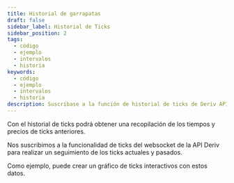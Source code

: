 ```yaml
---
title: Historial de garrapatas
draft: false
sidebar_label: Historial de Ticks
sidebar_position: 2
tags:
  - código
  - ejemplo
  - intervalos
  - historia
keywords:
  - código
  - ejemplo
  - intervalos
  - historia
description: Suscríbase a la función de historial de ticks de Deriv API para obtener los precios y las horas de los ticks anteriores. Integre esta función en su aplicación de negociación con este ejemplo de API.
---
```



Con el historial de ticks podrá obtener una recopilación de los tiempos y precios de ticks anteriores.

<SandboxIframe sandbox={sandboxes.ticks_history}/>

<RenderOfficialContents>
  <p>Nos suscribimos a la funcionalidad de ticks del websocket de la API Deriv para realizar un seguimiento de los ticks actuales y pasados.</p>
</RenderOfficialContents>

Como ejemplo, puede crear un gráfico de ticks interactivos con estos datos.
